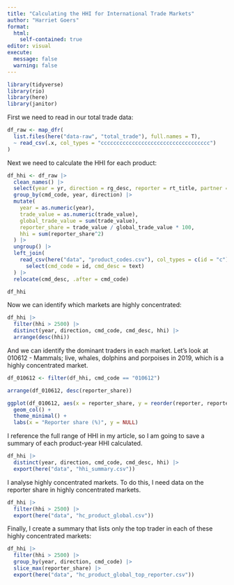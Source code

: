 ```yaml
---
title: "Calculating the HHI for International Trade Markets"
author: "Harriet Goers"
format: 
  html:
    self-contained: true
editor: visual
execute:
  message: false
  warning: false
---
```


```r
library(tidyverse)
library(rio)
library(here)
library(janitor)
```

First we need to read in our total trade data:

```r
df_raw <- map_dfr(
  list.files(here("data-raw", "total_trade"), full.names = T), 
  ~ read_csv(.x, col_types = "ccccccccccccccccccccccccccccccccccc")
)
```

Next we need to calculate the HHI for each product:

```r
df_hhi <- df_raw |> 
  clean_names() |> 
  select(year = yr, direction = rg_desc, reporter = rt_title, partner = pt_title, cmd_code, trade_value) |> 
  group_by(cmd_code, year, direction) |> 
  mutate(
    year = as.numeric(year),
    trade_value = as.numeric(trade_value),
    global_trade_value = sum(trade_value),
    reporter_share = trade_value / global_trade_value * 100,
    hhi = sum(reporter_share^2)
  ) |> 
  ungroup() |> 
  left_join(
    read_csv(here("data", "product_codes.csv"), col_types = c(id = "c")) |> 
      select(cmd_code = id, cmd_desc = text)
  ) |> 
  relocate(cmd_desc, .after = cmd_code)

df_hhi
```

Now we can identify which markets are highly concentrated:

```r
df_hhi |> 
  filter(hhi > 2500) |> 
  distinct(year, direction, cmd_code, cmd_desc, hhi) |> 
  arrange(desc(hhi))
```

And we can identify the dominant traders in each market. Let's look at 010612 - Mammals; live, whales, dolphins and porpoises in 2019, which is a highly concentrated market.

```r
df_010612 <- filter(df_hhi, cmd_code == "010612")

arrange(df_010612, desc(reporter_share))
```

```r
ggplot(df_010612, aes(x = reporter_share, y = reorder(reporter, reporter_share))) + 
  geom_col() + 
  theme_minimal() + 
  labs(x = "Reporter share (%)", y = NULL)
```

I reference the full range of HHI in my article, so I am going to save a summary of each product-year HHI calculated.

```r
df_hhi |> 
  distinct(year, direction, cmd_code, cmd_desc, hhi) |> 
  export(here("data", "hhi_summary.csv"))
```

I analyse highly concentrated markets. To do this, I need data on the reporter share in highly concentrated markets.

```r
df_hhi |> 
  filter(hhi > 2500) |> 
  export(here("data", "hc_product_global.csv"))
```

Finally, I create a summary that lists only the top trader in each of these highly concentrated markets:

```r
df_hhi |> 
  filter(hhi > 2500) |> 
  group_by(year, direction, cmd_code) |> 
  slice_max(reporter_share) |> 
  export(here("data", "hc_product_global_top_reporter.csv"))
```
